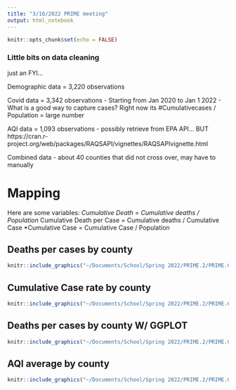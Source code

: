 ```yaml
---
title: "3/16/2022 PRIME meeting"
output: html_notebook
---
```

```r
knitr::opts_chunk$set(echo = FALSE)
```

### Little bits on data cleaning
just an FYI...

Demographic data = 3,220 observations

Covid data = 3,342 observations
- Starting from Jan 2020 to Jan 1 2022
- What is a good way to capture cases? Right now its #Cumulativecases / Population = large number

AQI data = 1,093 observations
- possibly retrieve from EPA API... BUT https://cran.r-project.org/web/packages/RAQSAPI/vignettes/RAQSAPIvignette.html


Combined data
 - about 40 counties that did not cross over, may have to manually 
 
# Mapping
Here are some variables:
*Cumulative Death = Cumulative deaths / Population
*Cumulative Death per Case = Cumulative deaths / Cumulative Case
*Cumulative Case = Cumulative Case / Population

##  Deaths per cases by county
```r
knitr::include_graphics("~/Documents/School/Spring 2022/PRIME.2/PRIME.CovidAQI/results/deathspercasecountymap.png")
```

##  Cumulative Case rate by county
```r
knitr::include_graphics("~/Documents/School/Spring 2022/PRIME.2/PRIME.CovidAQI/results/caseratecountymap.png")
```
##  Deaths per cases by county W/ GGPLOT
```r
knitr::include_graphics("~/Documents/School/Spring 2022/PRIME.2/PRIME.CovidAQI/results/caseratecountymap2.png")
```


##  AQI average by county
```r
knitr::include_graphics("~/Documents/School/Spring 2022/PRIME.2/PRIME.CovidAQI/results/AQIcountymap.png")
```










